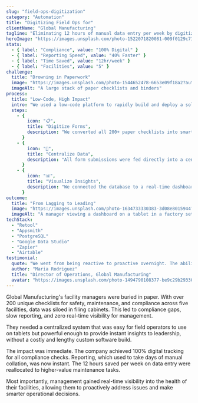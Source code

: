 ```yaml
---
slug: "field-ops-digitization"
category: "Automation"
title: "Digitizing Field Ops for"
clientName: "Global Manufacturing"
tagline: "Eliminating 12 hours of manual data entry per week by digitizing over 200+ manual checklists."
heroImage: "https://images.unsplash.com/photo-1522071820081-009f0129c71c?auto=format&fit=crop&w=2940&q=80"
stats:
  - { label: "Compliance", value: "100% Digital" }
  - { label: "Reporting Speed", value: "40% Faster" }
  - { label: "Time Saved", value: "12hr/week" }
  - { label: "Facilities", value: "5" }
challenge:
  title: "Drowning in Paperwork"
  image: "https://images.unsplash.com/photo-1544652478-6653e09f18a2?auto=format&fit=crop&w=1400&q=80"
  imageAlt: "A large stack of paper checklists and binders"
process:
  title: "Low-Code, High Impact"
  intro: "We used a low-code platform to rapidly build and deploy a solution that connected field operators to a central database."
  steps:
    - {
        icon: "📋",
        title: "Digitize Forms",
        description: "We converted all 200+ paper checklists into smart, conditional digital forms that were easy to use on any tablet or phone.",
      }
    - {
        icon: "💾",
        title: "Centralize Data",
        description: "All form submissions were fed directly into a central PostgreSQL database, eliminating manual data entry and creating a single source of truth.",
      }
    - {
        icon: "📊",
        title: "Visualize Insights",
        description: "We connected the database to a real-time dashboard, allowing managers to track compliance, view reports, and spot trends instantly.",
      }
outcome:
  title: "From Lagging to Leading"
  image: "https://images.unsplash.com/photo-1634733330383-3d08e8015944?auto=format&fit=crop&w=1400&q=80"
  imageAlt: "A manager viewing a dashboard on a tablet in a factory setting"
techStack:
  - "Retool"
  - "Appsmith"
  - "PostgreSQL"
  - "Google Data Studio"
  - "Zapier"
  - "Airtable"
testimonial:
  quote: "We went from being reactive to proactive overnight. The ability to see what's happening across all our facilities in real-time is something I thought would take years and a massive budget to achieve."
  author: "Maria Rodriguez"
  title: "Director of Operations, Global Manufacturing"
  avatar: "https://images.unsplash.com/photo-1494790108377-be9c29b29330?auto=format&fit=crop&w=100&h=100&q=80"
---
```


Global Manufacturing's facility managers were buried in paper. With over 200 unique checklists for safety, maintenance, and compliance across five facilities, data was siloed in filing cabinets. This led to compliance gaps, slow reporting, and zero real-time visibility for management.

They needed a centralized system that was easy for field operators to use on tablets but powerful enough to provide instant insights to leadership, without a costly and lengthy custom software build.

<!--section-break-->

The impact was immediate. The company achieved 100% digital tracking for all compliance checks. Reporting, which used to take days of manual collation, was now instant. The 12 hours saved per week on data entry were reallocated to higher-value maintenance tasks.

Most importantly, management gained real-time visibility into the health of their facilities, allowing them to proactively address issues and make smarter operational decisions.
